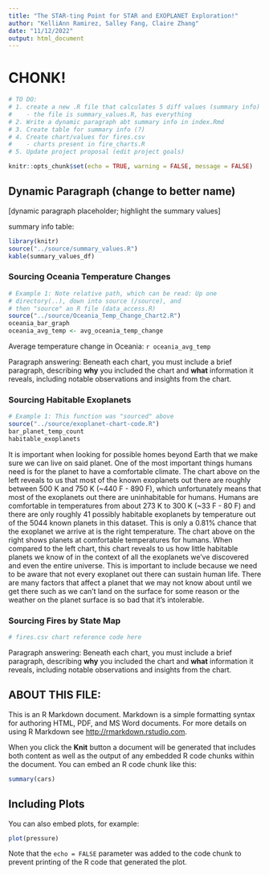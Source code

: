 ```yaml
---
title: "The STAR-ting Point for STAR and EXOPLANET Exploration!"
author: "KelliAnn Ramirez, Salley Fang, Claire Zhang"
date: "11/12/2022"
output: html_document
---
```


# CHONK!
```r
# TO DO:
# 1. create a new .R file that calculates 5 diff values (summary info)
#    - the file is summary_values.R, has everything
# 2. Write a dynamic paragraph abt summary info in index.Rmd
# 3. Create table for summary info (?)
# 4. Create chart/values for fires.csv
#    - charts present in fire_charts.R
# 5. Update project proposal (edit project goals)
```


```r
knitr::opts_chunk$set(echo = TRUE, warning = FALSE, message = FALSE)
```

## Dynamic Paragraph (change to better name)
[dynamic paragraph placeholder; highlight the summary values]

summary info table:
```r
library(knitr)
source("../source/summary_values.R")
kable(summary_values_df)
```


### Sourcing Oceania Temperature Changes 
```r
# Example 1: Note relative path, which can be read: Up one
# directory(..), down into source (/source), and 
# then "source" an R file (data_access.R)
source("../source/Oceania_Temp_Change_Chart2.R")
oceania_bar_graph
oceania_avg_temp <- avg_oceania_temp_change

```
  
Average temperature change in Oceania: `r oceania_avg_temp`

Paragraph answering: Beneath each chart, you must include a brief paragraph, describing 
**why** you included the chart and **what** information it reveals, including notable observations
and insights from the chart.

### Sourcing Habitable Exoplanets 
```r
# Example 1: This function was "sourced" above
source("../source/exoplanet-chart-code.R")
bar_planet_temp_count
habitable_exoplanets
```

It is important when looking for possible homes beyond Earth that we make sure we can live on said planet. One of the most important things humans need is for the planet to have a comfortable climate. The chart above on the left reveals to us that most of the known exoplanets out there are roughly between 500 K and 750 K (~440 F - 890 F), which unfortunately means that most of the exoplanets out there are uninhabitable for humans. Humans are comfortable in temperatures from about 273 K to 300 K (~33 F - 80 F) and there are only roughly 41 possibly habitable exoplanets by temperature out of the 5044 known planets in this dataset. This is only a 0.81% chance that the exoplanet we arrive at is the right temperature. The chart above on the right shows planets at comfortable temperatures for humans. When compared to the left chart, this chart reveals to us how little habitable planets we know of in the context of all the exoplanets we’ve discovered and even the entire universe. This is important to include because we need to be aware that not every exoplanet out there can sustain human life. There are many factors that affect a planet that we may not know about until we get there such as we can’t land on the surface for some reason or the weather on the planet surface is so bad that it’s intolerable.

### Sourcing Fires by State Map
```r
# fires.csv chart reference code here
```

Paragraph answering: Beneath each chart, you must include a brief paragraph, describing 
**why** you included the chart and **what** information it reveals, including notable observations
and insights from the chart.

## ABOUT THIS FILE: 

This is an R Markdown document. Markdown is a simple formatting syntax for authoring HTML, PDF, and MS Word documents. For more details on using R Markdown see <http://rmarkdown.rstudio.com>.

When you click the **Knit** button a document will be generated that includes both content as well as the output of any embedded R code chunks within the document. You can embed an R code chunk like this:

```r
summary(cars)
```

## Including Plots

You can also embed plots, for example:

```r
plot(pressure)
```

Note that the `echo = FALSE` parameter was added to the code chunk to prevent printing of the R code that generated the plot.
